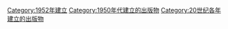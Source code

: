 {{Cat topic in year| topic=建立的出版物| year=1952}}

[[Category:1952年建立|Category:1952年建立]]
[[Category:1950年代建立的出版物|Category:1950年代建立的出版物]]
[[Category:20世纪各年建立的出版物|Category:20世纪各年建立的出版物]]